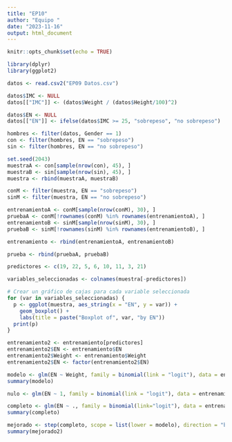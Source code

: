```yaml
---
title: "EP10"
author: "Equipo "
date: "2023-11-16"
output: html_document
---
```


```r
knitr::opts_chunk$set(echo = TRUE)
```

```r
library(dplyr)
library(ggplot2)
```


```r
datos <- read.csv2("EP09 Datos.csv")

datos$IMC <- NULL
datos[["IMC"]] <- (datos$Weight / (datos$Height/100)^2)

datos$EN <- NULL
datos[["EN"]] <- ifelse(datos$IMC >= 25, "sobrepeso", "no sobrepeso")

hombres <- filter(datos, Gender == 1)
con <- filter(hombres, EN == "sobrepeso")
sin <- filter(hombres, EN == "no sobrepeso")

set.seed(2043)
muestraA <- con[sample(nrow(con), 45), ]
muestraB <- sin[sample(nrow(sin), 45), ]
muestra <- rbind(muestraA, muestraB)

conM <- filter(muestra, EN == "sobrepeso")
sinM <- filter(muestra, EN == "no sobrepeso")

entrenamientoA <- conM[sample(nrow(conM), 30), ]
pruebaA <- conM[!rownames(conM) %in% rownames(entrenamientoA), ]
entrenamientoB <- sinM[sample(nrow(sinM), 30), ]
pruebaB <- sinM[!rownames(sinM) %in% rownames(entrenamientoB), ]

entrenamiento <- rbind(entrenamientoA, entrenamientoB)

prueba <- rbind(pruebaA, pruebaB)

predictores <- c(19, 22, 5, 6, 10, 11, 3, 21)

variables_seleccionadas <- colnames(muestra[-predictores])

# Crear un gráfico de cajas para cada variable seleccionada
for (var in variables_seleccionadas) {
  p <- ggplot(muestra, aes_string(x = "EN", y = var)) +
    geom_boxplot() +
    labs(title = paste("Boxplot of", var, "by EN"))
  print(p)
}

entrenamiento2 <- entrenamiento[predictores]
entrenamiento2$EN <- entrenamiento$EN
entrenamiento2$Weight <- entrenamiento$Weight
entrenamiento2$EN <- factor(entrenamiento2$EN)

modelo <- glm(EN ~ Weight, family = binomial(link = "logit"), data = entrenamiento2)
summary(modelo)

nulo <- glm(EN ~ 1, family = binomial(link = "logit"), data = entrenamiento2)

completo <- glm(EN ~ ., family = binomial(link="logit"), data = entrenamiento2)
summary(completo)

mejorado <- step(completo, scope = list(lower = modelo), direction = "backward", trace = 0)
summary(mejorado2)



```


